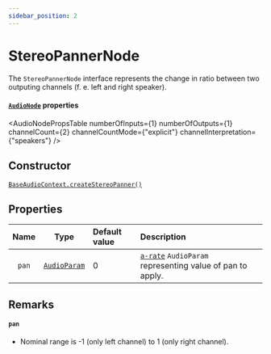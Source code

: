 ```yaml
---
sidebar_position: 2
---
```



# StereoPannerNode

The `StereoPannerNode` interface represents the change in ratio between two outputing channels (f. e. left and right speaker).

#### [`AudioNode`](/docs/core/audio-node#read-only-properties) properties

<AudioNodePropsTable numberOfInputs={1} numberOfOutputs={1} channelCount={2} channelCountMode={"explicit"} channelInterpretation={"speakers"} />

## Constructor

[`BaseAudioContext.createStereoPanner()`](/docs/core/base-audio-context#createstereopanner)

## Properties

| Name | Type | Default value | Description |
| :----: | :----: | :-------- | :------ |
| `pan` | [`AudioParam`](/docs/core/audio-param) <ReadOnly /> | 0 | [`a-rate`](/docs/core/audio-param#a-rate-vs-k-rate) `AudioParam` representing value of pan to apply. |

## Remarks

#### `pan`
- Nominal range is -1 (only left channel) to 1 (only right channel).

